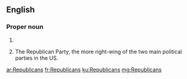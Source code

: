 {{also|republicans}}
==English==

===Proper noun===
{{head|en|plural}}

# {{plural of|Republican|lang=en|nocat=1}}
# {{context|chiefly|US|informal|lang=en}} The Republican Party, the more right-wing of the two main political parties in the US.

[[ar:Republicans]]
[[fr:Republicans]]
[[ku:Republicans]]
[[mg:Republicans]]